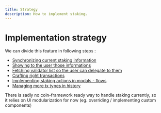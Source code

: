 ```yaml
---
title: Strategy
description: How to implement staking.
---
```



# Implementation strategy

We can divide this feature in following steps :

- [Synchronizing current staking information](./metadata-sync)
- [Showing to the user those informations](./account)
- [Fetching validator list so the user can delegate to them](./validators)
- [Crafting right transactions](./crafting)
- [Implementing staking actions in modals - flows](./flows)
- [Managing more tx types in history](./history)

<Callout type="warning" emoji="⚠️">
  There is sadly no coin-framework ready way to handle staking currently, so it
  relies on UI modularization for now (eg. overriding / implementing custom
  components)
</Callout>
